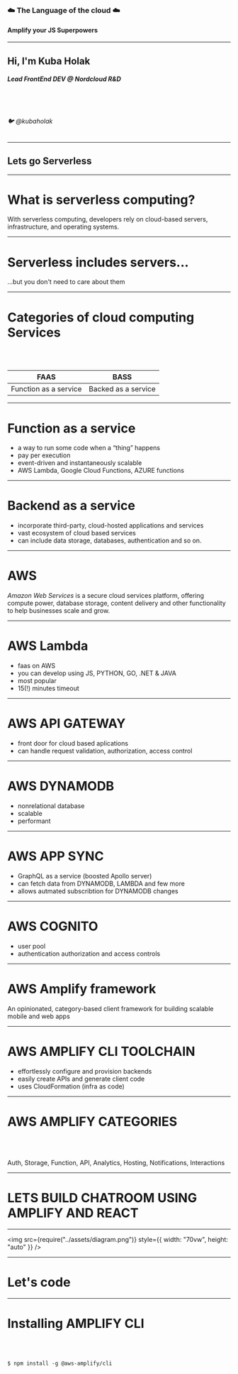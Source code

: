 
### ☁️️️️️️ The Language of the cloud ☁️️️️️️
#### Amplify your JS Superpowers

---

## Hi, I'm Kuba Holak

##### Lead FrontEnd DEV @ Nordcloud R&D

<br/><br/>

###### 🐦 @kubaholak

---

## Lets go Serverless

---

# What is serverless computing?

With serverless computing, developers rely on cloud-based servers, infrastructure, and operating systems.

---

# Serverless includes servers...

...but you don't need to care about them

---

# Categories of cloud computing Services

<br/><br/>

| FAAS                  | BASS                |
| --------------------- | ------------------- |
| Function as a service | Backed as a service |

---

# Function as a service

- a way to run some code when a “thing” happens
- pay per execution
- event-driven and instantaneously scalable
- AWS Lambda, Google Cloud Functions, AZURE functions

---

# Backend as a service

- incorporate third-party, cloud-hosted applications and services
- vast ecosystem of cloud based services
- can include data storage, databases, authentication and so on.

---

# AWS

_Amazon Web Services_ is a secure cloud services platform, offering compute power, database storage, content delivery and other functionality to help businesses scale and grow.

---

# AWS Lambda

- faas on AWS
- you can develop using JS, PYTHON, GO, .NET & JAVA
- most popular
- 15(!) minutes timeout

---

# AWS API GATEWAY

- front door for cloud based aplications
- can handle request validation, authorization, access control

---

# AWS DYNAMODB

- nonrelational database
- scalable
- performant

---

# AWS APP SYNC

- GraphQL as a service (boosted Apollo server)
- can fetch data from DYNAMODB, LAMBDA and few more
- allows autmated subscribtion for DYNAMODB changes

---

# AWS COGNITO

- user pool
- authentication authorization and access controls

---

# AWS Amplify framework

An opinionated, category-based client framework for building scalable mobile and web apps

---

# AWS AMPLIFY CLI TOOLCHAIN

- effortlessly configure and provision backends
- easily create APIs and generate client code
- uses CloudFormation (infra as code)

---

# AWS AMPLIFY CATEGORIES

<br/><br/>

Auth, Storage, Function, API, Analytics, Hosting, Notifications, Interactions

---

# LETS BUILD CHATROOM USING AMPLIFY AND REACT

---

<img src={require("../assets/diagram.png")} style={{ width: "70vw", height: "auto" }} />

---

# Let's code

---

# Installing AMPLIFY CLI

<br/><br/>

`$ npm install -g @aws-amplify/cli`
